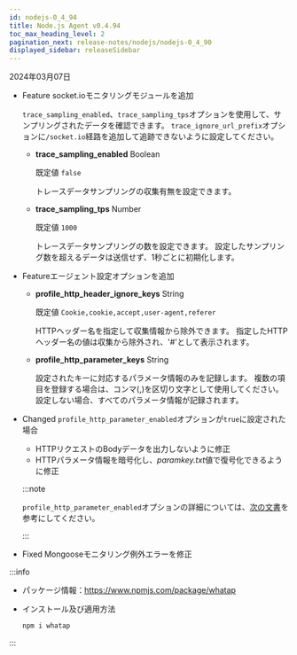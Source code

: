 ```yaml
---
id: nodejs-0_4_94
title: Node.js Agent v0.4.94
toc_max_heading_level: 2
pagination_next: release-notes/nodejs/nodejs-0_4_90
displayed_sidebar: releaseSidebar
---
```


2024年03月07日

- <Status>Feature</Status> <Link to="http://socket.io">socket.io</Link>モニタリングモジュールを追加

  `trace_sampling_enabled`、`trace_sampling_tps`オプションを使用して、サンプリングされたデータを確認できます。 `trace_ignore_url_prefix`オプションに`/socket.io`経路を追加して追跡できないように設定してください。

  - **trace_sampling_enabled** <span class='type'>Boolean</span>

    既定値 `false`

    トレースデータサンプリングの収集有無を設定できます。

  - **trace_sampling_tps** <span class='type'>Number</span>

    既定値 `1000`

    トレースデータサンプリングの数を設定できます。 設定したサンプリング数を超えるデータは送信せず、1秒ごとに初期化します。

- <Status>Feature</Status>エージェント設定オプションを追加

  - **profile_http_header_ignore_keys** <span class='type'>String</span>

    既定値 `Cookie,cookie,accept,user-agent,referer`

    HTTPヘッダー名を指定して収集情報から除外できます。 指定したHTTPヘッダー名の値は収集から除外され、'#'として表示されます。

  - **profile_http_parameter_keys** <span class='type'>String</span>

    設定されたキーに対応するパラメータ情報のみを記録します。 複数の項目を登録する場合は、コンマ(,)を区切り文字として使用してください。 設定しない場合、すべてのパラメータ情報が記録されます。

- <Status>Changed</Status> <code>profile_http_parameter_enabled</code>オプションが<code>true</code>に設定された場合

  - HTTPリクエストのBodyデータを出力しないように修正
  - HTTPパラメータ情報を暗号化し、*paramkey.txt*値で復号化できるように修正

  :::note

  `profile_http_parameter_enabled`オプションの詳細については、[次の文書](../../nodejs/agent-transaction#profile_http_parameter)を参考にしてください。

  :::

- <Status>Fixed</Status> Mongooseモニタリング例外エラーを修正

:::info

- パッケージ情報：https://www.npmjs.com/package/whatap

- インストール及び適用方法

  ```bash
  npm i whatap
  ```

:::

